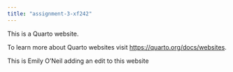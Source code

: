 ```yaml
---
title: "assignment-3-xf242"
---
```


This is a Quarto website.

To learn more about Quarto websites visit <https://quarto.org/docs/websites>.

This is Emily O'Neil adding an edit to this website 
